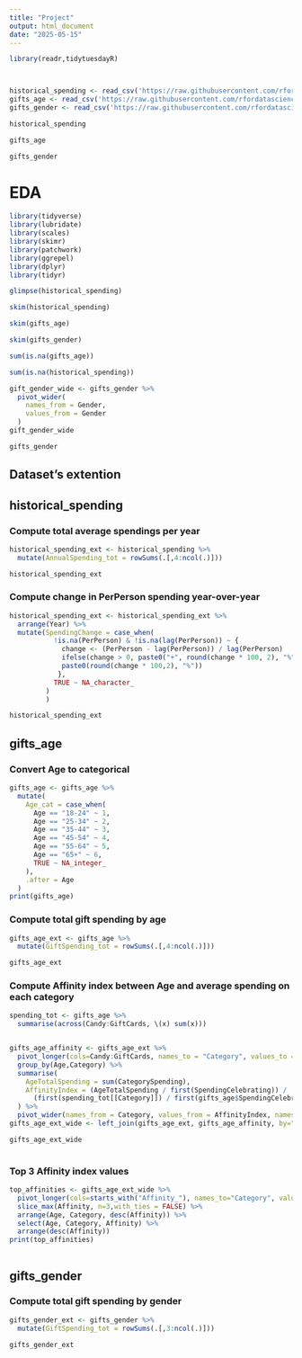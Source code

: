 ---
title: "Project"
output: html_document
date: "2025-05-15"
---

```{r}
library(readr,tidytuesdayR)
```

```         
```

```         
```

```{r}
historical_spending <- read_csv('https://raw.githubusercontent.com/rfordatascience/tidytuesday/main/data/2024/2024-02-13/historical_spending.csv', show_col_types = FALSE)
gifts_age <- read_csv('https://raw.githubusercontent.com/rfordatascience/tidytuesday/main/data/2024/2024-02-13/gifts_age.csv', show_col_types = FALSE)
gifts_gender <- read_csv('https://raw.githubusercontent.com/rfordatascience/tidytuesday/main/data/2024/2024-02-13/gifts_gender.csv', show_col_types = FALSE)

```

```{r}
historical_spending
```

```{r}
gifts_age
```

```{r}
gifts_gender
```

# EDA

```{r}
library(tidyverse)
library(lubridate)
library(scales)
library(skimr)
library(patchwork)
library(ggrepel)
library(dplyr)
library(tidyr)
```

```{r}
glimpse(historical_spending)
```

```{r}
skim(historical_spending)
```

```{r}
skim(gifts_age)
```

```{r}
skim(gifts_gender)
```

```{r}
sum(is.na(gifts_age)) 
```

```{r}
sum(is.na(historical_spending))
```

```{r}
gift_gender_wide <- gifts_gender %>% 
  pivot_wider(
    names_from = Gender,
    values_from = Gender
  )
gift_gender_wide
```

```{r}
gifts_gender
```

## Dataset's extention

## historical_spending

### Compute total average spendings per year

```{r}
historical_spending_ext <- historical_spending %>% 
  mutate(AnnualSpending_tot = rowSums(.[,4:ncol(.)]))

historical_spending_ext
```

### Compute change in PerPerson spending year-over-year

```{r}
historical_spending_ext <- historical_spending_ext %>%
  arrange(Year) %>% 
  mutate(SpendingChange = case_when(
           !is.na(PerPerson) & !is.na(lag(PerPerson)) ~ {
             change <- (PerPerson - lag(PerPerson)) / lag(PerPerson)
             ifelse(change > 0, paste0("+", round(change * 100, 2), "%"),
             paste0(round(change * 100,2), "%"))
            },
           TRUE ~ NA_character_
         )
         )

historical_spending_ext
```

## gifts_age

### Convert Age to categorical 

```{r}
gifts_age <- gifts_age %>% 
  mutate(
    Age_cat = case_when(
      Age == "18-24" ~ 1,
      Age == "25-34" ~ 2,
      Age == "35-44" ~ 3,
      Age == "45-54" ~ 4,
      Age == "55-64" ~ 5,
      Age == "65+" ~ 6,
      TRUE ~ NA_integer_
    ),
    .after = Age
  )
print(gifts_age)
```

### Compute total gift spending by age

```{r}
gifts_age_ext <- gifts_age %>% 
  mutate(GiftSpending_tot = rowSums(.[,4:ncol(.)]))

gifts_age_ext
```

### Compute Affinity index between Age and average spending on each category

```{r}
spending_tot <- gifts_age %>% 
  summarise(across(Candy:GiftCards, \(x) sum(x)))


gifts_age_affinity <- gifts_age_ext %>% 
  pivot_longer(cols=Candy:GiftCards, names_to = "Category", values_to = "CategorySpending") %>% 
  group_by(Age,Category) %>% 
  summarise(
    AgeTotalSpending = sum(CategorySpending),
    AffinityIndex = (AgeTotalSpending / first(SpendingCelebrating)) / 
      (first(spending_tot[[Category]]) / first(gifts_age$SpendingCelebrating))
  ) %>% 
  pivot_wider(names_from = Category, values_from = AffinityIndex, names_prefix = "Affinity_")
gifts_age_ext_wide <- left_join(gifts_age_ext, gifts_age_affinity, by="Age")

gifts_age_ext_wide
   
```

### Top 3 Affinity index values

```{r}
top_affinities <- gifts_age_ext_wide %>% 
  pivot_longer(cols=starts_with("Affinity_"), names_to="Category", values_to = "Affinity") %>%
  slice_max(Affinity, n=3,with_ties = FALSE) %>% 
  arrange(Age, Category, desc(Affinity)) %>% 
  select(Age, Category, Affinity) %>% 
  arrange(desc(Affinity))
print(top_affinities)
```

```{r}

```

## gifts_gender

### Compute total gift spending by gender

```{r}
gifts_gender_ext <- gifts_gender %>% 
  mutate(GiftSpending_tot = rowSums(.[,3:ncol(.)]))

gifts_gender_ext
```
